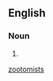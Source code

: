 {{also|zootomists}}

==English==

===Noun===
{{head|en|noun form}}

# {{plural of|en|zoötomist}}

[[Category:English terms prefixed with zoö-|zootomists]]